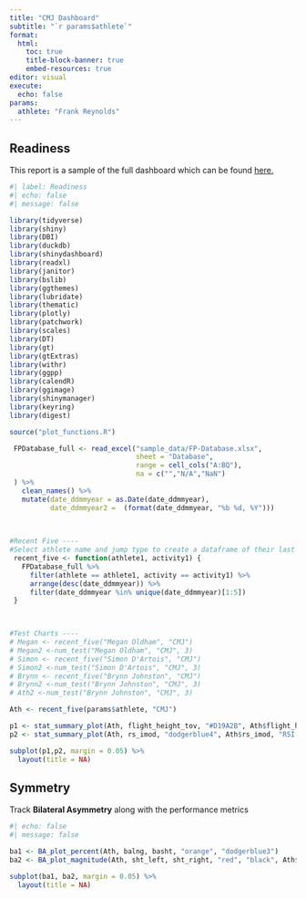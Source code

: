 ```yaml
---
title: "CMJ Dashboard"
subtitle: "`r params$athlete`"
format: 
  html:
    toc: true
    title-block-banner: true
    embed-resources: true
editor: visual
execute: 
  echo: false
params:
  athlete: "Frank Reynolds"
---
```


## Readiness

This report is a sample of the full dashboard which can be found [here.](https://andrewkates.shinyapps.io/FPDash_MultipleFile/ "Andrew's FP Dashboard"){target="_blank"}

```r
#| label: Readiness
#| echo: false
#| message: false

library(tidyverse)
library(shiny)
library(DBI)
library(duckdb)
library(shinydashboard)
library(readxl)
library(janitor)
library(bslib)
library(ggthemes)
library(lubridate)
library(thematic)
library(plotly)
library(patchwork)
library(scales)
library(DT)
library(gt)
library(gtExtras)
library(withr)
library(ggpp)
library(calendR)
library(ggimage)
library(shinymanager)
library(keyring)
library(digest)

source("plot_functions.R")

 FPDatabase_full <- read_excel("sample_data/FP-Database.xlsx",
                               sheet = "Database",
                               range = cell_cols("A:BQ"),
                               na = c("","N/A","NaN")
 ) %>%
   clean_names() %>%
   mutate(date_ddmmyear = as.Date(date_ddmmyear),
          date_ddmmyear2 =  (format(date_ddmmyear, "%b %d, %Y")))
 
 

#Recent Five ----
#Select athlete name and jump type to create a dataframe of their last five test dates
 recent_five <- function(athlete1, activity1) {
   FPDatabase_full %>%
     filter(athlete == athlete1, activity == activity1) %>%
     arrange(desc(date_ddmmyear)) %>%
     filter(date_ddmmyear %in% unique(date_ddmmyear)[1:5])
 }
 


#Test Charts ----
# Megan <- recent_five("Megan Oldham", "CMJ")
# Megan2 <-num_test("Megan Oldham", "CMJ", 3)
# Simon <- recent_five("Simon D'Artois", "CMJ")
# Simon2 <-num_test("Simon D'Artois", "CMJ", 3)
# Brynn <- recent_five("Brynn Johnston", "CMJ")
# Brynn2 <-num_test("Brynn Johnston", "CMJ", 3)
# Ath2 <-num_test("Brynn Johnston", "CMJ", 3)

Ath <- recent_five(params$athlete, "CMJ")

p1 <- stat_summary_plot(Ath, flight_height_tov, "#D19A2B", Ath$flight_height_tov, "Flight Height - TOV")
p2 <- stat_summary_plot(Ath, rs_imod, "dodgerblue4", Ath$rs_imod, "RSI mod")

subplot(p1,p2, margin = 0.05) %>%
  layout(title = NA)

```

## Symmetry

Track **Bilateral Asymmetry** along with the performance metrics

```r
#| echo: false
#| message: false

ba1 <- BA_plot_percent(Ath, balng, basht, "orange", "dodgerblue3")
ba2 <- BA_plot_magnitude(Ath, sht_left, sht_right, "red", "black", Ath$sht_left, Ath$sht_right)

subplot(ba1, ba2, margin = 0.05) %>%
  layout(title = NA)


```
